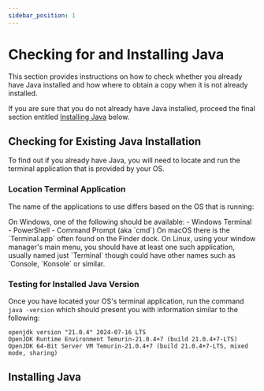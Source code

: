 ```yaml
---
sidebar_position: 1
---
```



# Checking for and Installing Java

This section provides instructions on how to check whether you already have Java installed and how where to obtain a copy when it is not already installed.

If you are sure that you do not already have Java installed, proceed the final section entitled [Installing Java] below.

## Checking for Existing Java Installation

To find out if you already have Java, you will need to locate and run the terminal application that is provided by your OS.

### Location Terminal Application

The name of the applications to use differs based on the OS that is running:

<Tabs defaultValue="windows">
  <TabItem value="windows" label="Windows">
    On Windows, one of the following should be available:
    - Windows Terminal
    - PowerShell
    - Command Prompt (aka `cmd`)
  </TabItem>
  <TabItem value="macos" label="macOS">
    On macOS there is the `Terminal.app` often found on the Finder dock.
  </TabItem>
  <TabItem value="linux" label="Linux">
    On Linux, using your window manager's main menu, you should have at least one such application, usually named just `Terminal` though could have other names such as `Console, `Konsole` or similar.
  </TabItem>
</Tabs>

### Testing for Installed Java Version

Once you have located your OS's terminal application, run the command `java -version` which should present you with information similar to the following:

```
openjdk version "21.0.4" 2024-07-16 LTS
OpenJDK Runtime Environment Temurin-21.0.4+7 (build 21.0.4+7-LTS)
OpenJDK 64-Bit Server VM Temurin-21.0.4+7 (build 21.0.4+7-LTS, mixed mode, sharing)
```

## Installing Java

[Installing Java]: ./java.mdx#installing-java